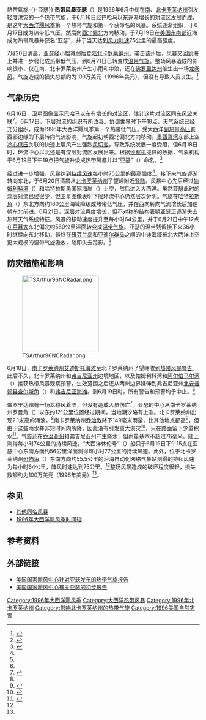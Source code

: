 {{About|1996年的热带风暴亚瑟|其他名為亚瑟的熱帶氣旋|熱帶氣旋亞瑟{{!}}熱帶氣旋-{}-亞瑟}}
{{noteTA
|G1=USState
|1=zh-hans:百慕大;zh-hk:百慕達;zh-tw:百慕達;
}}
{{Infobox Hurricane
| Name=热带风暴亚瑟<br />{{lang|en|Tropical Storm Arthur}}
| Type=热带风暴
| Year=1996
| Basin=Atl
| Image location=Tropical Storm Arthur (1996).jpg
| Image name=成为热带风暴后不久的亚瑟
| Formed=1996年6月17日
| Dissipated=1996年6月24日
| Extratropical=1996年6月21日
| 1-min winds=40
| Pressure=1004
| Damages=1
| Inflated=1
| Fatalities=无
| Areas=[[北卡罗来纳州|北卡罗来纳州]]
| Hurricane season=[[1996年大西洋飓风季|1996年大西洋飓风季]]
}}
'''热带风暴亚瑟'''（{{lang-en|Tropical Storm Arthur}}）是1996年6月中旬在[[南卡罗莱纳州|南]]、[[北卡罗莱纳州|北卡罗莱纳州]]引发轻度洪灾的一个[[热带气旋|热带气旋]]，于6月16日经[[巴哈马|巴哈马]]以东逐渐增长的[[对流|对流]]区发展而成，是这年[[大西洋飓风季|大西洋飓风季]]第一个热带气旋和第一个获命名的风暴。系统逐渐组织，于6月17日成为热带低气压，然后向[[罗盘方位|西北偏北]]方向移动，于7月19日在[[美国东南部|美国东南部]]近海成为热带风暴并获名“亚瑟”，并于当天达到[[最大持续风速|风力时速]]75公里的最高强度。

7月20日清晨，亚瑟经小幅减弱后[[登陆_(气象学)|登陆]][[北卡罗莱纳州|北卡罗莱纳州]]。袭击该州后，风暴又回到海上并进一步弱化成热带低气压，到6月21日已转变成[[温带气旋|温带气旋]]。整场风暴造成的影响很小，仅在南、北卡罗莱纳州产生小雨和中浪，还在[[佛罗里达州|佛罗里达州]]催生出一场[[龙卷风|龙卷风]]。气旋造成的损失总额约为100万美元（1996年美元），但没有导致人员丧生。<ref name="damage">{{cite web | author = National Climatic Data Center | title = Event report for Tropical Storm Arthur (2) | year = 1996 | publisher =  | accessdate = 2011-05-20 | deadurl = yes | archivedate = 2011-05-20 | archiveurl = https://web.archive.org/web/20110520005444/http://www4.ncdc.noaa.gov/cgi-win/wwcgi.dll?wwevent~ShowEvent~267566 | url = http://www4.ncdc.noaa.gov/cgi-win/wwcgi.dll?wwevent~ShowEvent~267566 }}</ref>

== 气象历史 ==
{{storm path|Arthur 1996 track.png}}
6月16日，卫星图像显示[[巴哈马|巴哈马]]以东有增长的[[对流|对流]]区，估计这片对流区同[[东风波|东风波]]关联<ref name="mwr">{{cite report | author1 = Richard Pasch | author2 = Lixion Avila | title = Atlantic hurricane season of 1996 | year = 1996 | archiveurl = https://web.archive.org/web/20160303200631/http://www.aoml.noaa.gov/general/lib/lib1/nhclib/mwreviews/1996.pdf | deadurl = no | archivedate = 2016-03-03 | publisher = National Hurricane Center | date = 1998-05 | accessdate = 2016-10-28 | url = http://www.aoml.noaa.gov/general/lib/lib1/nhclib/mwreviews/1996.pdf | format = [[便携式文档格式|PDF]] }}</ref>。6月17日，下层对流的组织有所改善。[[协调世界时|协调世界时]]下午18点，天气系统已经充分组织，成为1996年大西洋飓风季第一个热带低气压。受大西洋[[副热带高压脊|副热带高压脊]]西部边缘的下层转向气流影响，气旋起初朝西北偏北方向移动。[[墨西哥湾|墨西哥湾]]东部上空[[冷心低压|冷心低压]]关联的快速上层风产生强烈[[风切变|风切变]]，导致系统发展一度受阻，但6月18日时，环流中心以北还是有深层对流区发展出来。根据[[飓风猎人|侦察机]]提供的数据，气象机构于{{lang|en|[[协调世界时|UTC]]}}6月19日下午19点把气旋升级成热带风暴并以“亚瑟”（{{lang|en|Arthur}}）命名。<ref name="tcr">{{cite report | author = Max Mayfield | title = Tropical Cyclone Report: Tropical Storm Arthur | date = 1996-08-19 | publisher = [[国家飓风中心|National Hurricane Center]] | accessdate = 2015-11-07 | url = http://www.nhc.noaa.gov/1996arthur.html | deadurl = yes | archiveurl = https://web.archive.org/web/20151107031139/http://www.nhc.noaa.gov/1996arthur.html | archivedate = 2015-11-07 }}</ref>

经过进一步增强，风暴达到[[最大持续风速|持续风速]]每小时75公里的最高强度<ref name="mwr" />。接下来气旋逐渐转向东北，于6月20日清晨从[[北卡罗莱纳州|北卡罗莱纳州]]了望岬附近[[登陆_(气象学)|登陆]]。风暴中心先后经过[[帕姆利科湾|帕姆利科湾]]（{{lang|en|Pamlico Sound}}）和哈特拉斯角国家海岸（{{lang|en|Cape Hatteras National Seashore}}）上空，然后进入大西洋。虽然亚瑟此时的深层对流已经很少，但卫星图像表明下层环流中心仍然层次分明。气旋在[[哈特拉斯角|哈特拉斯角]]（{{lang|en|Cape Hatteras}}）东北方向约160公里海域降级成热带低气压，并在西向转向气流增长后加速朝东北前进。6月21日，深层对流再度增长，但不对称的结构表明亚瑟正逐渐失去热带天气系统特征。风暴的移动速度提升至每小时64公里，并于{{lang|en|UTC}}6月21日中午12点在[[百慕大|百慕大]]东北偏北约560公里洋面转变成[[温带气旋|温带气旋]]。亚瑟的温带残留接下来36小时继续向东北移动，最终在[[纽芬兰岛|纽芬兰岛]]和[[亚速尔群岛|亚速尔群岛]]之间的中途海域被北大西洋上空更大规模的温带气旋吸收，随即失去踪影。<ref name="tcr" />

== 防灾措施和影响 ==
[[File:TSArthur96NCRadar.png|200px]]

6月18日，[[南卡罗莱纳州|南卡罗莱纳州]][[艾迪斯托海滩_(南卡罗莱纳州)|艾迪斯托海滩]]至北卡罗莱纳州了望岬收到[[热带气旋警告|热带风暴警告]]。此后不久，北卡罗莱纳州和[[弗吉尼亚州|弗吉尼亚州]]边境地区，以及帕姆利科湾和[[阿尔伯马尔湾|阿尔伯马尔湾]]（{{lang|en|Albemarle Sound}}）接获热带风暴观察预警，生效范围之后还从两州边界延伸到弗吉尼亚州[[北安普顿县_(弗吉尼亚州)|北安普顿县]][[查尔斯角_(弗吉尼亚州)|查尔斯角]]（{{lang|en|Cape Charles}}）和[[弗吉尼亚海滩|弗吉尼亚海滩]]。到6月19日时，所有警告和预警均予中止。<ref name="tcr" />

[[佛罗里达州|佛罗里达州]]有一场[[龙卷风|龙卷风]]着陆，但没有造成人员伤亡<ref>{{cite web | author = TornadoProject | title = List of Known Tropical Cyclones Which Have Spawned Tornadoes | accessdate = 2016-10-28 | archivedate = 2016-10-26 | archiveurl = https://web.archive.org/web/20161026235804/http://www.tornadoproject.com/alltorns/allhurricanes.htm | deadurl = no | url = http://www.tornadoproject.com/alltorns/allhurricanes.htm }}</ref>。亚瑟的中心从南卡罗莱纳州罗曼角（{{lang|en|Cape Romain}}）以东约121公里位置经过期间，当地潮汐略有上涨。北卡罗莱纳州出现2.1米高的涌浪。<ref name="damage" />南卡罗莱纳州[[乔治敦_(南卡罗莱纳州)|乔治敦]]降下149毫米雨量，比其他地点都高<ref>{{cite web | archiveurl = https://web.archive.org/web/20160304080250/http://www.wpc.ncep.noaa.gov/tropical/rain/arthur1996rain.gif | deadurl = no | url = http://www.wpc.ncep.noaa.gov/tropical/rain/arthur1996rain.gif | title = Tropical Storm Arthur June 17-20, 1996 | author = David Roth | date = 2011-11-25 | publisher = Hydrometeorological Prediction Center | accessdate = 2016-10-28 | format = [[GIF|GIF]] | archivedate = 2016-03-04 }}</ref>，但由于这些雨水并非短时间内所降，因此没有引发重大洪灾<ref>{{cite report | author = National Climatic Data Center | title = Event report for Tropical Storm Arthur | year = 1996 | accessdate = 2011-05-20 | url = http://www4.ncdc.noaa.gov/cgi-win/wwcgi.dll?wwevent~ShowEvent~273328 | archivedate = 2011-05-20 | archiveurl = https://web.archive.org/web/20110520005449/http://www4.ncdc.noaa.gov/cgi-win/wwcgi.dll?wwevent~ShowEvent~273328 | deadurl = yes | date =  }}</ref>，只在路面留下少量积水<ref>{{cite report | author = National Climatic Data Center | title = Event report for Tropical Storm Arthur (3) | year = 1996 | accessdate = 2011-05-20 | archivedate = 2011-05-20 | archiveurl = https://web.archive.org/web/20110520005456/http://www4.ncdc.noaa.gov/cgi-win/wwcgi.dll?wwevent~ShowEvent~267564 | url = http://www4.ncdc.noaa.gov/cgi-win/wwcgi.dll?wwevent~ShowEvent~267564 | deadurl = yes | date =  }}</ref>。气旋还在[[乔治亚州|乔治亚州]]和弗吉尼亚州产生降水，但雨量基本不超过76毫米。陆上测得每小时74公里的持续风速，“大西洋休伦号”（{{lang|en|Atlantic Huron}}）船只于{{lang|en|UTC}}6月19日下午15点在亚瑟中心东南方面约56公里洋面测得每小时77公里的持续风速。此外，位于北卡罗莱纳州[[恐怖角_(北卡罗莱纳州)|恐怖角]]（{{lang|en|Cape Fear}}）东南方向约55.5公里的沿海自动化网络气象站测得的持续风速为每小时64公里，阵风时速达到75公里。<ref name="tcr" />整场风暴造成的破坏程度很轻，损失数额约为100万美元（1996年美元）<ref name="damage" />。

== 参见 ==
{{Portal|热带气旋}}
*[[热带风暴亚瑟|其他同名风暴]]
*[[1996年大西洋飓风季时间轴|1996年大西洋飓风季时间轴]]
{{clear}}

== 参考资料 ==
{{reflist|colwidth=30em}}

== 外部链接 ==
{{Commons category|Tropical Storm Arthur (1996)}}
*[http://www.nhc.noaa.gov/data/tcr/AL011996_Arthur.pdf 美国国家飓风中心针对亚瑟发布的热带气旋报告]{{Wayback|url=http://www.nhc.noaa.gov/data/tcr/AL011996_Arthur.pdf |date=20201017192407 }}
*[http://www.nhc.noaa.gov/archive/storm_wallets/atlantic/atl1996-prelim/arthur/ 美国国家飓风中心有关亚瑟的初步报告]{{Wayback|url=http://www.nhc.noaa.gov/archive/storm_wallets/atlantic/atl1996-prelim/arthur/ |date=20200502203106 }}

{{DEFAULTSORT:Arthur (1996)}}
[[Category:1996年大西洋飓风季|Category:1996年大西洋飓风季]]
[[Category:大西洋热带风暴|Category:大西洋热带风暴]]
[[Category:1996年北卡罗莱纳州|Category:1996年北卡罗莱纳州]]
[[Category:影响北卡罗莱纳州的热带气旋|Category:影响北卡罗莱纳州的热带气旋]]
[[Category:1996美国自然灾害|Category:1996美国自然灾害]]
{{Good article}}